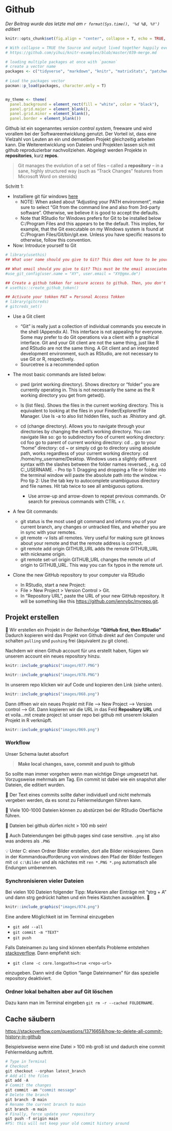 # Github

*Der Beitrag wurde das letzte mal am `r format(Sys.time(), '%d %B, %Y')` editiert*

```r

knitr::opts_chunk$set(fig.align = "center", collapse = T, echo = TRUE, message = FALSE, warning = FALSE)

# With collapse = TRUE the Source and output lived together happily ever in knitr.
# https://github.com/yihui/knitr-examples/blob/master/039-merge.md

# loading multiple packages at once with `pacman`
# create a vector name
packages <- c("tidyverse", "markdown", "knitr", "matrixStats", "patchwork", "lubridate", "plotly",  "naniar", "stlplus", "gt", "dygraphs", "htmltools", "zoo", "xts", "ggpmisc", "forcats", "RColorBrewer", "Kendall", "rstudioapi", "multcompView", "plyr", "bookdown", "janitor", "rstatix", "ggpubr", "moments", "tweetrmd", "ggthemes", "hexbin", "ggridges", "ggstream", "openair", "treemapify", "MBA", "akima", "PlotSvalbard", "sf", "rnaturalearth", "rnaturalearthdata", "rgeos", "ggspatial", "factoextra", "FactoMineR")
 
# Load the packages vector 
pacman::p_load(packages, character.only = T)


my_theme <- theme(
  panel.background = element_rect(fill = "white", color = "black"),
  panel.grid.major = element_blank(), 
  panel.grid.minor = element_blank(), 
  panel.border = element_blank()) 

```

Github ist ein sogenanntes *version control system*, freeware und wird vorallem bei der Softwareentwicklung genutzt. Der Vorteil ist, dass eine Vielzahl von Leuten an ein und demselben Projekt gleichzeitig arbeiten kann. Die Weiterentwicklung von Dateien und Projekten lassen sich mit github reproduzierbar nachvollziehen. Abgelegt werden Projekte in **repositories**, kurz **repos**. 

> Git manages the evolution of a set of files -- called a **repository** -- in a sane, highly structured way (such as "Track Changes" features from Microsoft Word on steroids)

Schritt 1:

- Installiere git für windows [here](https://gitforwindows.org/)
    -   NOTE: When asked about "Adjusting your PATH environment", make
        sure to select "Git from the command line and also from
        3rd-party software". Otherwise, we believe it is good to accept
        the defaults.
    -   Note that RStudio for Windows prefers for Git to be installed
        below C:/Program Files and this appears to be the default. This
        implies, for example, that the Git executable on my Windows
        system is found at C:/Program Files/Git/bin/git.exe. Unless you
        have specific reasons to otherwise, follow this convention.
-   Now: Introduce yourself to Git

```r
# library(usethis)
## What user name should you give to Git? This does not have to be your GitHub user name, although it can be. Another good option is your actual first name and last name.

## What email should you give to Git? This must be the email associated with your GitHub account.
#use_git_config(user.name = "XY", user.email = "XY@gmx.de")

## Create a github tokken for secure access to github. Then, you don't need to access all the time your personal item
# usethis::create_github_token()

## Activate your tokken PAT = Personal Access Tokken
# library(gitcreds)
# gitcreds_set()
```

-   Use a Git client

    -   "Git" is really just a collection of individual commands you
        execute in the shell (Appendix A). This interface is not
        appealing for everyone. Some may prefer to do Git operations via
        a client with a graphical interface. Git and your Git client are
        not the same thing, just like R and RStudio are not the same
        thing. A Git client and an integrated development environment,
        such as RStudio, are not necessary to use Git or R,
        respectively.
    -   Sourcetree is a recommended option

-   The most basic commands are listed below:

    -   pwd (print working directory). Shows directory or "folder" you
        are currently operating in. This is not necessarily the same as
        the R working directory you get from getwd().

    -   ls (list files). Shows the files in the current working
        directory. This is equivalent to looking at the files in your
        Finder/Explorer/File Manager. Use ls -a to also list hidden
        files, such as .Rhistory and .git.

    -   cd (change directory). Allows you to navigate through your
        directories by changing the shell's working directory. You can
        navigate like so: go to subdirectory foo of current working
        directory: cd foo go to parent of current working directory: cd
        .. go to your "home" directory: cd \~ or simply cd go to
        directory using absolute path, works regardless of your current
        working directory: cd /home/my_username/Desktop. Windows uses a
        slightly different syntax with the slashes between the folder
        names reversed, , e.g. cd C:\Users\MY\_USERNAME\Desktop. - Pro
        tip 1: Dragging and dropping a file or folder into the terminal
        window will paste the absolute path into the window. - Pro tip
        2: Use the tab key to autocomplete unambiguous directory and
        file names. Hit tab twice to see all ambiguous options.

        -   Use arrow-up and arrow-down to repeat previous commands. Or
            search for previous commands with CTRL + r.

-   A few Git commands:

    -   git status is the most used git command and informs you of your
        current branch, any changes or untracked files, and whether you
        are in sync with your remotes.
    -   git remote -v lists all remotes. Very useful for making sure git
        knows about your remote and that the remote address is correct.
    -   git remote add origin GITHUB_URL adds the remote GITHUB_URL with
        nickname origin.
    -   git remote set-url origin GITHUB_URL changes the remote url of
        origin to GITHUB_URL. This way you can fix typos in the remote
        url.

-   Clone the new GitHub repository to your computer via RStudio

    -   In RStudio, start a new Project:
    -   File \> New Project \> Version Control \> Git.
    -   In "Repository URL", paste the URL of your new GitHub
        repository. It will be something like this
        <https://github.com/jennybc/myrepo.git>.


## Projekt erstellen

🚨 Wir erstellen ein Projekt in der Reihenfolge **"GitHub first, then
    RStudio"** Dadurch kopieren wird das Projekt von Github direkt auf den Computer und schalten `pulling` und `pushing` frei (äquivalent zu git clone).

Nachdem wir einen Github account für uns erstellt haben, fügen wir unserem account ein neues repository hinzu.

```r
knitr::include_graphics("images/077.PNG")
```

```r
knitr::include_graphics("images/078.PNG")
```

In unserem repo klicken wir auf Code und kopieren den Link (siehe unten).

```r
knitr::include_graphics("images/068.png")
```

Dann öffnen wir ein neues Projekt mit File --> New Project --> Version control --> Git. Dann kopieren wir die URL in das Feld **Repository URL** und et voila...mit create project ist unser repo bei github mit unserem lokalen Projekt in R verknüpft. 

```r
knitr::include_graphics("images/069.png")
```

### Workflow

Unser Schema lautet absofort 

> **Make local changes, save, commit and push to github**

So sollte man immer vorgehen wenn man wichtige Dinge umgesetzt hat. Vorzugsweise mehrmals am Tag. Ein commit ist dabei wie ein snapshot aller Dateien, die editiert wurden. 

🚨 Der Text eines commits sollte daher individuell und nicht mehrmals vergeben werden, da es sonst zu Fehlermeldungen führen kann. 

🚨 Viele 100-1000 Dateien können zu abstürzen bei der RStudio Oberfläche führen. 

🚨 Dateien bei github dürfen nicht > 100 mb sein!

🚨 Auch Dateiendungen bei github pages sind case sensitive. `.png` ist also was anderes als `.PNG`

💡 Unter C: einen Ordner Bilder erstellen, dort alle Bilder reinkopieren. Dann in der Kommandoaufforderung von windows den Pfad der Bilder festlegen mit `cd c:\Bilder` und als nächstes mit `ren *.PNG *.png` automatisch alle Endungen umbenennen. 

### Synchronisieren vieler Dateien

Bei vielen 100 Dateien folgender Tipp: Markieren aller Einträge mit "strg + A" und dann strg gedrückt halten und ein freies Kästchen auswählen. 🎉

```r
knitr::include_graphics("images/074.png")
```

Eine andere Möglichkeit ist im Terminal einzugeben 

- `git add --all` 
- `git commit -m "TEXT"`
- `git push`

Falls Dateinamen zu lang sind können ebenfalls Probleme entstehen [stackoverflow](https://stackoverflow.com/questions/52699177/how-to-fix-filename-too-long-error-during-git-clone/52699496). Dann empfiehlt sich:

- `git clone -c core.longpaths=true <repo-url>` 

einzugeben. Dann wird die Option "lange Dateinnamen" für das spezielle repository deaktiviert. 

### Ordner lokal behalten aber auf Git löschen

Dazu kann man im Terminal eingeben `git rm -r --cached FOLDERNAME`. 

## Cache säubern 

[https://stackoverflow.com/questions/13716658/how-to-delete-all-commit-history-in-github](https://stackoverflow.com/questions/13716658/how-to-delete-all-commit-history-in-github)

Beispielsweise wenn eine Datei > 100 mb groß ist und dadurch eine commit Fehlermeldung auftritt. 

```r
# Type in Terminal
# Checkout
git checkout --orphan latest_branch
# Add all the files
git add -A 
# Commit the changes
git commit -am "commit message"
# Delete the branch
git branch -D main
# Rename the current branch to main
git branch -m main
# Finally, force update your repository
git push -f origin main
#PS: this will not keep your old commit history around
```


